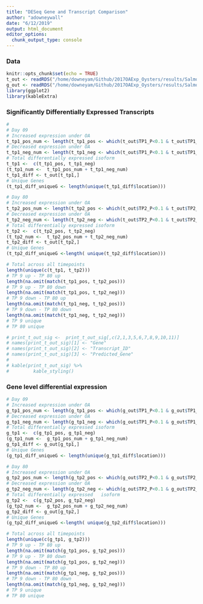```yaml
---
title: "DESeq Gene and Transcript Comparison"
author: "adowneywall"
date: "6/12/2019"
output: html_document
editor_options: 
  chunk_output_type: console
---
```


### Data
```r
knitr::opts_chunk$set(echo = TRUE)
t_out <- readRDS("/home/downeyam/Github/2017OAExp_Oysters/results/Salmon_Gene/run20190610_tranList_DESeq2Results.RData")
g_out <- readRDS("/home/downeyam/Github/2017OAExp_Oysters/results/Salmon_Gene/run20190610_geneList_DESeq2Results.RData")
library(ggplot2)
library(kableExtra)
```

### Significantly Differentially Expressed Transcripts
```r
# 
# Day 09
# Increased expression under OA 
t_tp1_pos_num <- length(t_tp1_pos <- which(t_out$TP1_P<0.1 & t_out$TP1_Log2_FoldChange > 0))  
# Decreased expression under OA
t_tp1_neg_num <- length(t_tp1_neg <- which(t_out$TP1_P<0.1 & t_out$TP1_Log2_FoldChange < 0))  
# Total differentially expressed isoform
t_tp1 <-  c(t_tp1_pos, t_tp1_neg)  
(t_tp1_num <-  t_tp1_pos_num + t_tp1_neg_num)
t_tp1_diff <- t_out[t_tp1,]
# Unique Genes
(t_tp1_diff_uniqueG <- length(unique(t_tp1_diff$location)))

# Day 80
# Increased expression under OA 
t_tp2_pos_num <- length(t_tp2_pos <- which(t_out$TP2_P<0.1 & t_out$TP2_Log2_FoldChange > 0))
# Decreased expression under OA
t_tp2_neg_num <- length(t_tp2_neg <- which(t_out$TP2_P<0.1 & t_out$TP2_Log2_FoldChange < 0))
# Total differentially expressed isoform
t_tp2 <-  c(t_tp2_pos, t_tp2_neg)
(t_tp2_num <-  t_tp2_pos_num + t_tp2_neg_num)
t_tp2_diff <- t_out[t_tp2,]
# Unique Genes
(t_tp2_diff_uniqueG <-length( unique(t_tp2_diff$location)))

# Total across all timepoints
length(unique(c(t_tp1, t_tp2)))
# TP 9 up - TP 80 up
length(na.omit(match(t_tp1_pos, t_tp2_pos)))
# TP 9 up - TP 80 down
length(na.omit(match(t_tp1_pos, t_tp2_neg)))
# TP 9 down - TP 80 up
length(na.omit(match(t_tp1_neg, t_tp2_pos)))
# TP 9 down - TP 80 down
length(na.omit(match(t_tp1_neg, t_tp2_neg)))
# TP 9 unique
# TP 80 unique
```

```r
# print_t_out_sig <-  print_t_out_sig[,c(2,1,3,5,6,7,8,9,10,11)]
# names(print_t_out_sig)[1] <- "Gene"
# names(print_t_out_sig)[2] <- "Transcript_ID"
# names(print_t_out_sig)[3] <- "Predicted_Gene"
# 
# kable(print_t_out_sig) %>% 
#         kable_styling()
```

### Gene level differential expression
```r
# Day 09
# Increased expression under OA 
g_tp1_pos_num <- length(g_tp1_pos <- which(g_out$TP1_P<0.1 & g_out$TP1_Log2_FoldChange > 0))  
# Decreased expression under OA
g_tp1_neg_num <- length(g_tp1_neg <- which(g_out$TP1_P<0.1 & g_out$TP1_Log2_FoldChange < 0))  
# Total differentially expressed isoform
g_tp1 <-  c(g_tp1_pos, g_tp1_neg)  
(g_tp1_num <-  g_tp1_pos_num + g_tp1_neg_num)
g_tp1_diff <- g_out[g_tp1,]
# Unique Genes
(g_tp1_diff_uniqueG <- length(unique(g_tp1_diff$location)))

# Day 80
# Increased expression under OA 
g_tp2_pos_num <- length(g_tp2_pos <- which(g_out$TP2_P<0.1 & g_out$TP2_Log2_FoldChange > 0))
# Decreased expression under OA
g_tp2_neg_num <- length(g_tp2_neg <- which(g_out$TP2_P<0.1 & g_out$TP2_Log2_FoldChange < 0))
# Total differentially expressed   isoform
g_tp2 <-  c(g_tp2_pos, g_tp2_neg)
(g_tp2_num <-  g_tp2_pos_num + g_tp2_neg_num)
g_tp2_diff <- g_out[g_tp2,]
# Unique Genes
(g_tp2_diff_uniqueG <-length( unique(g_tp2_diff$location)))

# Total across all timepoints
length(unique(c(g_tp1, g_tp2)))
# TP 9 up - TP 80 up
length(na.omit(match(g_tp1_pos, g_tp2_pos)))
# TP 9 up - TP 80 down
length(na.omit(match(g_tp1_pos, g_tp2_neg)))
# TP 9 down - TP 80 up
length(na.omit(match(g_tp1_neg, g_tp2_pos)))
# TP 9 down - TP 80 down
length(na.omit(match(g_tp1_neg, g_tp2_neg)))
# TP 9 unique
# TP 80 unique
```

